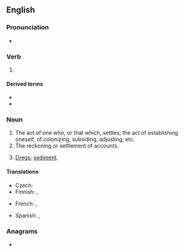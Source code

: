 ==English==

===Pronunciation===
* {{audio|en-us-settling.ogg|Audio (US)|lang=en}}

===Verb===
{{wikipedia}}
{{head|en|verb form}}

# {{present participle of|settle|lang=en|nocat=1}}

====Derived terms====
* {{l|en|settling basin}}
* {{l|en|settling tank}}

===Noun===
{{en-noun}}

# The act of one who, or that which, settles; the act of establishing oneself, of colonizing, subsiding, adjusting, etc.
# The reckoning or settlement of accounts.
# {{lb|en|usually|in the plural}} [[dregs|Dregs]]; [[sediment]].

====Translations====
{{trans-top|dregs}}
* Czech: {{t|cs|sedlina|f}}
* Finnish: {{t+|fi|sakka}}, {{t|fi|saos}}
{{trans-mid}}
* French: {{t+|fr|sédimentation|f}}, {{t+|fr|sédiments|m-p}}
{{trans-bottom}}

{{checktrans-top}}
* Spanish: {{t+|es|decantación|f}}, {{t+|es|concho|m}}
{{trans-mid}}
{{trans-bottom}}

===Anagrams===
* {{anagrams|en|a=egilnstt|ettlings|glittens|lettings}}